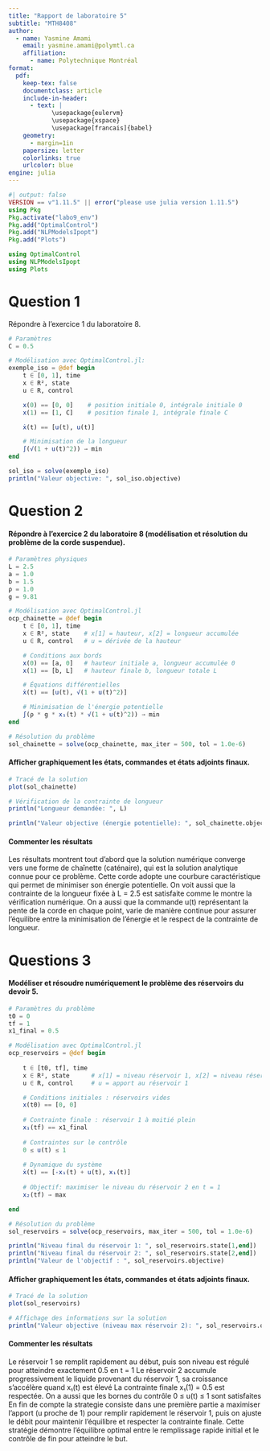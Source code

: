 ```yaml
---
title: "Rapport de laboratoire 5"
subtitle: "MTH8408"
author:
  - name: Yasmine Amami
    email: yasmine.amami@polymtl.ca
    affiliation:
      - name: Polytechnique Montréal
format:
  pdf:
    keep-tex: false
    documentclass: article
    include-in-header:
      - text: |
            \usepackage{eulervm}
            \usepackage{xspace}
            \usepackage[francais]{babel}
    geometry:
      - margin=1in
    papersize: letter
    colorlinks: true
    urlcolor: blue
engine: julia
---
```


```julia
#| output: false
VERSION == v"1.11.5" || error("please use julia version 1.11.5")
using Pkg
Pkg.activate("labo9_env")
Pkg.add("OptimalControl")
Pkg.add("NLPModelsIpopt") 
Pkg.add("Plots")

using OptimalControl
using NLPModelsIpopt
using Plots
```

# Question 1

Répondre à l'exercice 1 du laboratoire 8.

```julia
# Paramètres
C = 0.5  

# Modélisation avec OptimalControl.jl:
exemple_iso = @def begin
    t ∈ [0, 1], time
    x ∈ R², state    
    u ∈ R, control   

    x(0) == [0, 0]    # position initiale 0, intégrale initiale 0
    x(1) == [1, C]    # position finale 1, intégrale finale C

    ẋ(t) == [u(t), u(t)]  

    # Minimisation de la longueur
    ∫(√(1 + u(t)^2)) → min  
end

sol_iso = solve(exemple_iso)
println("Valeur objective: ", sol_iso.objective)
```



# Question 2

#### Répondre à l'exercice 2 du laboratoire 8 (modélisation et résolution du problème de la corde suspendue).

```julia

# Paramètres physiques
L = 2.5    
a = 1.0    
b = 1.5    
ρ = 1.0    
g = 9.81   

# Modélisation avec OptimalControl.jl
ocp_chainette = @def begin
    t ∈ [0, 1], time
    x ∈ R², state    # x[1] = hauteur, x[2] = longueur accumulée
    u ∈ R, control   # u = dérivée de la hauteur 

    # Conditions aux bords
    x(0) == [a, 0]   # hauteur initiale a, longueur accumulée 0
    x(1) == [b, L]   # hauteur finale b, longueur totale L

    # Équations différentielles
    ẋ(t) == [u(t), √(1 + u(t)^2)]  

    # Minimisation de l'énergie potentielle
    ∫(ρ * g * x₁(t) * √(1 + u(t)^2)) → min
end

# Résolution du problème
sol_chainette = solve(ocp_chainette, max_iter = 500, tol = 1.0e-6)

```

#### Afficher graphiquement les états, commandes et états adjoints finaux.

```julia
# Tracé de la solution
plot(sol_chainette)

# Vérification de la contrainte de longueur
println("Longueur demandée: ", L)

println("Valeur objective (énergie potentielle): ", sol_chainette.objective)
```

#### Commenter les résultats

Les résultats montrent tout d'abord que la solution numérique converge vers une forme de chaînette (caténaire), qui est la solution analytique connue pour ce problème. Cette corde adopte une courbure caractéristique qui permet de minimiser son énergie potentielle.
On voit aussi que la contrainte de la longueur fixée à L = 2.5 est satisfaite comme le montre la vérification numérique. On a aussi que la commande u(t) représentant la pente de la corde en chaque point, varie de manière continue pour assurer l'équilibre entre la minimisation de l'énergie et le respect de la contrainte de longueur.

# Questions 3

#### Modéliser et résoudre numériquement le problème des réservoirs du devoir 5.

```julia

# Paramètres du problème
t0 = 0
tf = 1
x1_final = 0.5  

# Modélisation avec OptimalControl.jl
ocp_reservoirs = @def begin
    
    t ∈ [t0, tf], time
    x ∈ R², state      # x[1] = niveau réservoir 1, x[2] = niveau réservoir 2
    u ∈ R, control     # u = apport au réservoir 1

    # Conditions initiales : réservoirs vides
    x(t0) == [0, 0]
    
    # Contrainte finale : réservoir 1 à moitié plein
    x₁(tf) == x1_final
    
    # Contraintes sur le contrôle
    0 ≤ u(t) ≤ 1
    
    # Dynamique du système
    ẋ(t) == [-x₁(t) + u(t), x₁(t)]
    
    # Objectif: maximiser le niveau du réservoir 2 en t = 1
    x₂(tf) → max

end

# Résolution du problème
sol_reservoirs = solve(ocp_reservoirs, max_iter = 500, tol = 1.0e-6)

println("Niveau final du réservoir 1: ", sol_reservoirs.state[1,end])
println("Niveau final du réservoir 2: ", sol_reservoirs.state[2,end])
println("Valeur de l'objectif : ", sol_reservoirs.objective)
```

#### Afficher graphiquement les états, commandes et états adjoints finaux.

```julia
# Tracé de la solution
plot(sol_reservoirs)

# Affichage des informations sur la solution
println("Valeur objective (niveau max réservoir 2): ", sol_reservoirs.objective)
```

#### Commenter les résultats

Le réservoir 1 se remplit rapidement au début, puis son niveau est régulé pour atteindre exactement 0.5 en t = 1
Le réservoir 2 accumule progressivement le liquide provenant du réservoir 1, sa croissance s'accélère quand x₁(t) est élevé
La contrainte finale x₁(1) = 0.5 est respectée. On a aussi que les bornes du contrôle 0 ≤ u(t) ≤ 1 sont satisfaites
En fin de compte la strategie consiste dans une première partie a maximiser l'apport (u proche de 1) pour remplir rapidement le réservoir 1, puis on ajuste le débit pour maintenir l'équilibre et respecter la contrainte finale.
Cette stratégie démontre l'équilibre optimal entre le remplissage rapide initial et le contrôle de fin pour atteindre le but.



